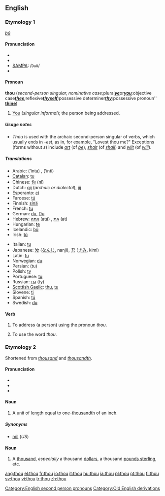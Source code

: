 {{wikipedia|dab=thou (disambiguation)|thou}}
==English==

{{rank|asked|soon|almost|217|thou|full|country|course}}

===Etymology 1===
{{OE.}} ''[[þū]]''

====Pronunciation====
*{{enPR|''th''ou}}
*{{IPA|/ðaʊ/}}
*[[SAMPA]]: /<tt>DaU</tt>/
*{{audio|en-us-thou.ogg|Audio (US)}}

====Pronoun====
{{wikipedia}}
'''thou''' (''second-person singular, nominative case; ''plural'' '''[[ye]]''' ''or'' '''[[you]]'''; ''objective case'' '''[[thee]]'''; ''reflexive'' '''[[thyself]]'''; ''possessive determiner'' '''[[thy]]'''; ''possessive pronoun'' '''[[thine]]''')

# {{context|archaic|or|dialectal}} [[you|You]] (''singular informal''); the person being addressed.

=====Usage notes=====
*''Thou'' is used with the archaic second-person singular of verbs, which usually ends in ''-est'', as in, for example, "Lovest thou me?" Exceptions (forms without ''s'') include ''[[art#Verb|art]]'' (of ''[[be]]''), ''[[shalt]]'' (of ''[[shall]]'') and ''[[wilt]]'' (of ''[[will#Verb|will]]'').

=====Translations=====
{{trans-top}}
*Arabic: {{ARchar|[[أنت]]}} (’ínta) {{m}}, {{ARchar|[[أنت]]}} (’ínti) {{f}}
*[[Catalan]]: [[tu#Catalan|tu]]
*Chinese: [[你]] (nǐ)
*Dutch: [[gij]] (''archaic or dialectal''), [[jij]]
*Esperanto: [[ci]]
*Faroese: [[tú]]
*Finnish: [[sinä]]
*French: [[tu#French|tu]]
*German: [[du]], [[Du]]
*Hebrew: [[אתה]] (atá) {{m}}, [[את]] (at) {{f}}
*Hungarian: [[te#Hungarian|te]]
*Icelandic: [[þú#Icelandic|þú]]
*Irish: [[tú#Irish|tú]]
{{trans-mid}}
*Italian: [[tu#Italian|tu]]
*Japanese: [[汝]] ([[なんじ]], nanji), [[君]] ([[きみ]], kimi)
*Latin: [[tu#Latin|tu]]
*Norwegian: [[du]]
*Persian: {{FAchar|[[تو]]}} (tu)
*Polish: [[ty]]
*Portuguese: [[tu#Portuguese|tu]]
*Russian: [[ты]] (ty)
*[[Scottish Gaelic]]: [[thu]], [[tu#Scottish Gaelic|tu]]
*Slovene: [[ti#Slovene|ti]]
*Spanish: [[tú#Spanish|tú]]
*Swedish: [[du#Swedish|du]]
{{trans-bottom}}

====Verb====
{{en-verb}}

# {{transitive}} To address (a person) using the pronoun ''thou''.
# {{intransitive}} To use the word ''thou''.

===Etymology 2===
Shortened from ''[[thousand]]'' and ''[[thousandth]]''.

====Pronunciation====
*{{enPR|thou}}
*{{IPA|/θaʊ/}}
*{{SAMPA|/TaU/}}

====Noun====
{{en-noun}}

# {{UK}} A unit of length equal to one-[[thousandth]] of an [[inch]].

=====Synonyms=====
*[[mil]] (''US'')

====Noun====
{{en-noun|pl=thou}}

# {{slang}} A [[thousand]], ''especially'' a thousand [[dollar]]s, a thousand [[pound sterling|pounds sterling]], etc.

[[Category:English second person pronouns]]
[[Category:Old English derivations]]

[[ang:thou]]
[[el:thou]]
[[fr:thou]]
[[io:thou]]
[[it:thou]]
[[hu:thou]]
[[ja:thou]]
[[pl:thou]]
[[pt:thou]]
[[fi:thou]]
[[sv:thou]]
[[vi:thou]]
[[tr:thou]]
[[zh:thou]]
